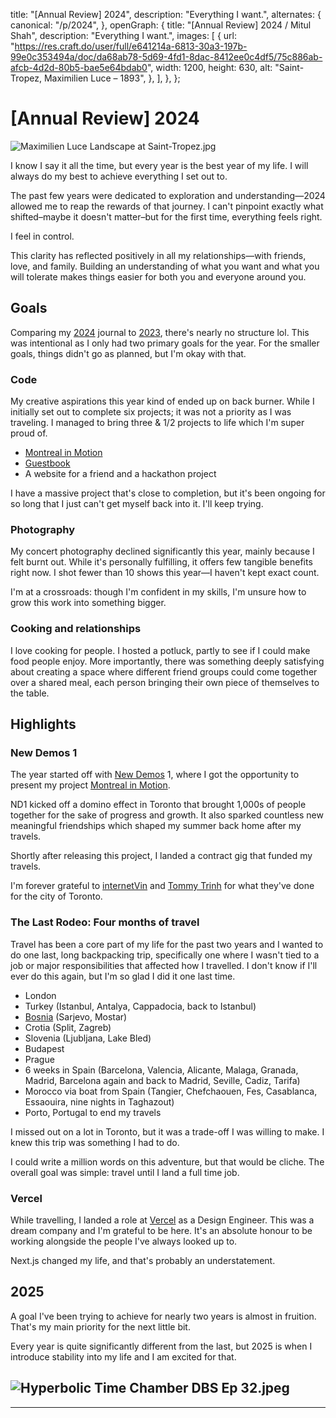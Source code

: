 
  title: "[Annual Review] 2024",
  description: "Everything I want.",
  alternates: {
    canonical: "/p/2024",
  },
  openGraph: {
    title: "[Annual Review] 2024 / Mitul Shah",
    description: "Everything I want.",
    images: [
      {
        url: "https://res.craft.do/user/full/e641214a-6813-30a3-197b-99e0c353494a/doc/da68ab78-5d69-4fd1-8dac-8412ee0c4df5/75c886ab-afcb-4d2d-80b5-bae5e64bdab0",
        width: 1200,
        height: 630,
        alt: "Saint-Tropez, Maximilien Luce – 1893",
      },
    ],
  },
};

# [Annual Review] 2024

![Maximilien Luce Landscape at Saint-Tropez.jpg](https://res.craft.do/user/full/e641214a-6813-30a3-197b-99e0c353494a/doc/da68ab78-5d69-4fd1-8dac-8412ee0c4df5/75c886ab-afcb-4d2d-80b5-bae5e64bdab0 "Saint-Tropez, Maximilien Luce – 1893")

I know I say it all the time, but every year is the best year of my life. I will always do my best to achieve everything I set out to.

The past few years were dedicated to exploration and understanding—2024 allowed me to reap the rewards of that journey. I can't pinpoint exactly what shifted–maybe it doesn't matter–but for the first time, everything feels right.

I feel in control.

This clarity has reflected positively in all my relationships—with friends, love, and family. Building an understanding of what you want and what you will tolerate makes things easier for both you and everyone around you.

## Goals

Comparing my [2024](https://futureland.tv/@mitul/%E2%88%97-2024-%E2%88%97) journal to [2023](https://futureland.tv/@mitul/%E2%9C%A6-2023-%E2%9C%A6), there's nearly no structure lol. This was intentional as I only had two primary goals for the year. For the smaller goals, things didn't go as planned, but I'm okay with that.

### Code

My creative aspirations this year kind of ended up on back burner. While I initially set out to complete six projects; it was not a priority as I was traveling. I managed to bring three & 1/2 projects to life which I'm super proud of.

- [Montreal in Motion](https://typicalmitul.com/montreal-in-motion)
- [Guestbook](/visitors)
- A website for a friend and a hackathon project

I have a massive project that's close to completion, but it's been ongoing for so long that I just can't get myself back into it. I'll keep trying.

### Photography

My concert photography declined significantly this year, mainly because I felt burnt out. While it's personally fulfilling, it offers few tangible benefits right now. I shot fewer than 10 shows this year—I haven't kept exact count.

I'm at a crossroads: though I'm confident in my skills, I'm unsure how to grow this work into something bigger.

### Cooking and relationships

I love cooking for people. I hosted a potluck, partly to see if I could make food people enjoy. More importantly, there was something deeply satisfying about creating a space where different friend groups could come together over a shared meal, each person bringing their own piece of themselves to the table.

## Highlights

### New Demos 1

The year started off with [New Demos](https://www.newdemos.ca/) 1, where I got the opportunity to present my project [Montreal in Motion](https://typicalmitul.com/montreal-in-motion).

ND1 kicked off a domino effect in Toronto that brought 1,000s of people together for the sake of progress and growth. It also sparked countless new meaningful friendships which shaped my summer back home after my travels.

Shortly after releasing this project, I landed a contract gig that funded my travels.

I'm forever grateful to [internetVin](https://x.com/internetvin) and [Tommy Trinh](https://x.com/tommytrxnh) for what they've done for the city of Toronto.

### The Last Rodeo: Four months of travel

Travel has been a core part of my life for the past two years and I wanted to do one last, long backpacking trip, specifically one where I wasn't tied to a job or major responsibilities that affected how I travelled. I don't know if I'll ever do this again, but I'm so glad I did it one last time.

- London
- Turkey (Istanbul, Antalya, Cappadocia, back to Istanbul)
- [Bosnia](https://x.com/typicalmitul/status/1777433751737258475) (Sarjevo, Mostar)
- Crotia (Split, Zagreb)
- Slovenia (Ljubljana, Lake Bled)
- Budapest
- Prague
- 6 weeks in Spain (Barcelona, Valencia, Alicante, Malaga, Granada, Madrid, Barcelona again and back to Madrid, Seville, Cadiz, Tarifa)
- Morocco via boat from Spain (Tangier, Chefchaouen, Fes, Casablanca, Essaouira, nine nights in Taghazout)
- Porto, Portugal to end my travels

I missed out on a lot in Toronto, but it was a trade-off I was willing to make. I knew this trip was something I had to do.

I could write a million words on this adventure, but that would be cliche. The overall goal was simple: travel until I land a full time job.

### Vercel

While travelling, I landed a role at [Vercel](https://x.com/typicalmitul/status/1812914498619253065) as a Design Engineer. This was a dream company and I'm grateful to be here. It's an absolute honour to be working alongside the people I've always looked up to.

Next.js changed my life, and that's probably an understatement.

## 2025

A goal I've been trying to achieve for nearly two years is almost in fruition. That's my main priority for the next little bit.

Every year is quite significantly different from the last, but 2025 is when I introduce stability into my life and I am excited for that.

## ![Hyperbolic Time Chamber DBS Ep 32.jpeg](https://res.craft.do/user/full/e641214a-6813-30a3-197b-99e0c353494a/doc/da68ab78-5d69-4fd1-8dac-8412ee0c4df5/6cd0f9d0-21c2-4fe4-9a93-e831a7958a33 "One year inside the chamber equates to just one day in the outside world. The air grows denser, and the temperature fluctuates more intensely the deeper one goes into the training area.")

---

<Smol />
